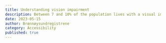 ```yaml
---
title: Understanding vision impairment
description: Between 7 and 10% of the population lives with a visual impairment. What needs do these people have?
date: 2023-05-15
author: Brønnøysundregistrene
category: Accessibility
published: true
---
```


<VideoCard
  videoUrl="https://player.vimeo.com/video/713674977?h=31aae91dc0"
  title="Video from Brreg showing people with reduced vision use digital products"
  description="Brønnøysundregistrene, with help from the Norwegian Association of the Blind, has investigated how people with visual impairments experience using digital products."
/>
